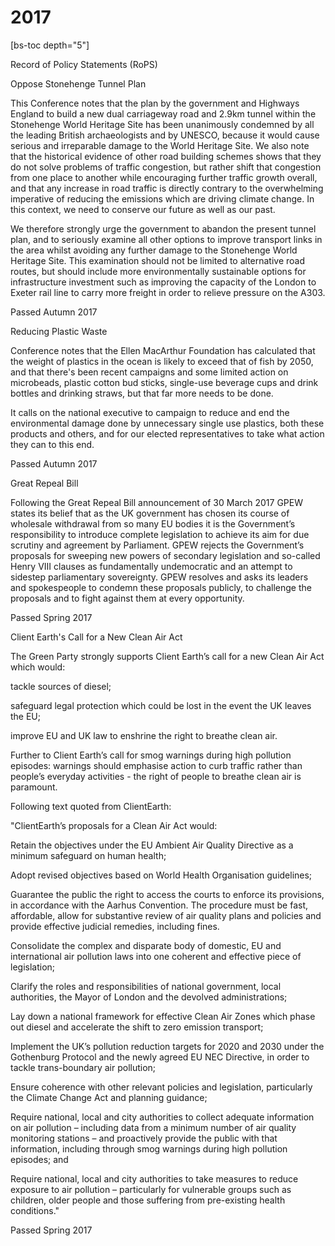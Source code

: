 # 2017

[bs-toc depth="5"]

Record of Policy Statements (RoPS)

Oppose Stonehenge Tunnel Plan

This Conference notes that the plan by the government and Highways England to build a new dual carriageway road and 2.9km tunnel within the Stonehenge World Heritage Site has been unanimously condemned by all the leading British archaeologists and by UNESCO, because it would cause serious and irreparable damage to the World Heritage Site. We also note that the historical evidence of other road building schemes shows that they do not solve problems of traffic congestion, but rather shift that congestion from one place to another while encouraging further traffic growth overall, and that any increase in road traffic is directly contrary to the overwhelming imperative of reducing the emissions which are driving climate change. In this context, we need to conserve our future as well as our past.

We therefore strongly urge the government to abandon the present tunnel plan, and to seriously examine all other options to improve transport links in the area whilst avoiding any further damage to the Stonehenge World Heritage Site. This examination should not be limited to alternative road routes, but should include more environmentally sustainable options for infrastructure investment such as improving the capacity of the London to Exeter rail line to carry more freight in order to relieve pressure on the A303.

Passed Autumn 2017

Reducing Plastic Waste

Conference notes that the Ellen MacArthur Foundation has calculated that the weight of plastics in the ocean is likely to exceed that of fish by 2050, and that there's been recent campaigns and some limited action on microbeads, plastic cotton bud sticks, single-use beverage cups and drink bottles and drinking straws, but that far more needs to be done.

It calls on the national executive to campaign to reduce and end the environmental damage done by unnecessary single use plastics, both these products and others, and for our elected representatives to take what action they can to this end.

Passed Autumn 2017

Great Repeal Bill

Following the Great Repeal Bill announcement of 30 March 2017 GPEW states its belief that as the UK government has chosen its course of wholesale withdrawal from so many EU bodies it is the Government’s responsibility to introduce complete legislation to achieve its aim for due scrutiny and agreement by Parliament. GPEW rejects the Government’s proposals for sweeping new powers of secondary legislation and so-called Henry VIII clauses as fundamentally undemocratic and an attempt to sidestep parliamentary sovereignty. GPEW resolves and asks its leaders and spokespeople to condemn these proposals publicly, to challenge the proposals and to fight against them at every opportunity.

Passed Spring 2017

Client Earth's Call for a New Clean Air Act

The Green Party strongly supports Client Earth’s call for a new Clean Air Act which would:

tackle sources of diesel;

safeguard legal protection which could be lost in the event the UK leaves the EU;

improve EU and UK law to enshrine the right to breathe clean air.

Further to Client Earth’s call for smog warnings during high pollution episodes: warnings should emphasise action to curb traffic rather than people’s everyday activities - the right of people to breathe clean air is paramount.

Following text quoted from ClientEarth:

"ClientEarth’s proposals for a Clean Air Act would:

Retain the objectives under the EU Ambient Air Quality Directive as a minimum safeguard on human health;

Adopt revised objectives based on World Health Organisation guidelines;

Guarantee the public the right to access the courts to enforce its provisions, in accordance with the Aarhus Convention. The procedure must be fast, affordable, allow for substantive review of air quality plans and policies and provide effective judicial remedies, including fines.

Consolidate the complex and disparate body of domestic, EU and international air pollution laws into one coherent and effective piece of legislation;

Clarify the roles and responsibilities of national government, local authorities, the Mayor of London and the devolved administrations;

Lay down a national framework for effective Clean Air Zones which phase out diesel and accelerate the shift to zero emission transport;

Implement the UK’s pollution reduction targets for 2020 and 2030 under the Gothenburg Protocol and the newly agreed EU NEC Directive, in order to tackle trans-boundary air pollution;

Ensure coherence with other relevant policies and legislation, particularly the Climate Change Act and planning guidance;

Require national, local and city authorities to collect adequate information on air pollution – including data from a minimum number of air quality monitoring stations – and proactively provide the public with that information, including through smog warnings during high pollution episodes; and

Require national, local and city authorities to take measures to reduce exposure to air pollution – particularly for vulnerable groups such as children, older people and those suffering from pre-existing health conditions."

Passed Spring 2017
